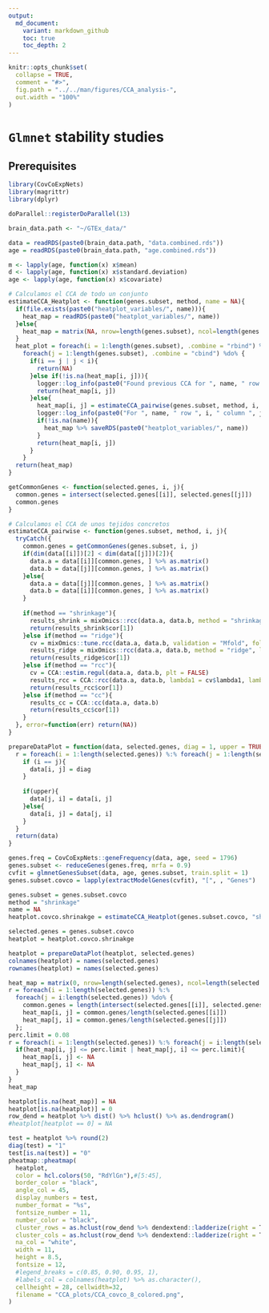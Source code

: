 ```yaml
---
output:
  md_document:
    variant: markdown_github
    toc: true
    toc_depth: 2
---
```


```r
knitr::opts_chunk$set(
  collapse = TRUE,
  comment = "#>",
  fig.path = "../../man/figures/CCA_analysis-",
  out.width = "100%"
)
```

# `Glmnet` stability studies

## Prerequisites

```r
library(CovCoExpNets)
library(magrittr)
library(dplyr)

doParallel::registerDoParallel(13)
```

```r
brain_data.path <- "~/GTEx_data/"

data = readRDS(paste0(brain_data.path, "data.combined.rds"))
age = readRDS(paste0(brain_data.path, "age.combined.rds"))

m <- lapply(age, function(x) x$mean)
d <- lapply(age, function(x) x$standard.deviation)
age <- lapply(age, function(x) x$covariate)
```

```r
# Calculamos el CCA de todo un conjunto
estimateCCA_Heatplot <- function(genes.subset, method, name = NA){
  if(file.exists(paste0("heatplot_variables/", name))){
    heat_map = readRDS(paste0("heatplot_variables/", name))
  }else{
    heat_map = matrix(NA, nrow=length(genes.subset), ncol=length(genes.subset))
  }
  heat_plot = foreach(i = 1:length(genes.subset), .combine = "rbind") %:%
    foreach(j = 1:length(genes.subset), .combine = "cbind") %do% {
      if(i == j | j < i){
        return(NA)
      }else if(!is.na(heat_map[i, j])){
        logger::log_info(paste0("Found previous CCA for ", name, " row ", i, " column ", j, ": ", heat_map[i, j]))
        return(heat_map[i, j])
      }else{
        heat_map[i, j] = estimateCCA_pairwise(genes.subset, method, i, j)
        logger::log_info(paste0("For ", name, " row ", i, " column ", j, ": ", heat_map[i, j]))
        if(!is.na(name)){
          heat_map %>% saveRDS(paste0("heatplot_variables/", name))  
        }
        return(heat_map[i, j])
      }
    }
  return(heat_map)
}

getCommonGenes <- function(selected.genes, i, j){
  common.genes = intersect(selected.genes[[i]], selected.genes[[j]])
  common.genes
}

# Calculamos el CCA de unos tejidos concretos
estimateCCA_pairwise <- function(genes.subset, method, i, j){
  tryCatch({
    common.genes = getCommonGenes(genes.subset, i, j)
    if(dim(data[[i]])[2] < dim(data[[j]])[2]){
      data.a = data[[i]][common.genes, ] %>% as.matrix()
      data.b = data[[j]][common.genes, ] %>% as.matrix()
    }else{
      data.a = data[[j]][common.genes, ] %>% as.matrix()
      data.b = data[[i]][common.genes, ] %>% as.matrix()
    }
    
    if(method == "shrinkage"){
      results_shrink = mixOmics::rcc(data.a, data.b, method = "shrinkage")
      return(results_shrink$cor[1])
    }else if(method == "ridge"){
      cv = mixOmics::tune.rcc(data.a, data.b, validation = "Mfold", folds = 5, plot = FALSE)
      results_ridge = mixOmics::rcc(data.a, data.b, method = "ridge", lambda1 = cv$opt.lambda1, lambda2 = cv$opt.lambda2)
      return(results_ridge$cor[1])
    }else if(method == "rcc"){
      cv = CCA::estim.regul(data.a, data.b, plt = FALSE)
      results_rcc = CCA::rcc(data.a, data.b, lambda1 = cv$lambda1, lambda2 = cv$lambda2)
      return(results_rcc$cor[1])
    }else if(method == "cc"){
      results_cc = CCA::cc(data.a, data.b)
      return(results_cc$cor[1])
    }
  }, error=function(err) return(NA))
}

prepareDataPlot = function(data, selected.genes, diag = 1, upper = TRUE){
  r = foreach(i = 1:length(selected.genes)) %:% foreach(j = 1:length(selected.genes)) %do%{
    if (i == j){
      data[i, j] = diag
    }
    
    if(upper){
      data[j, i] = data[i, j]
    }else{
      data[i, j] = data[j, i]
    }
  }
  return(data)
}
```

```r
genes.freq = CovCoExpNets::geneFrequency(data, age, seed = 1796)
genes.subset <- reduceGenes(genes.freq, mrfa = 0.9)
cvfit = glmnetGenesSubset(data, age, genes.subset, train.split = 1)
genes.subset.covco = lapply(extractModelGenes(cvfit), "[", , "Genes")

genes.subset = genes.subset.covco
method = "shrinkage"
name = NA
heatplot.covco.shrinakge = estimateCCA_Heatplot(genes.subset.covco, "shrinkage")
```

```r
selected.genes = genes.subset.covco
heatplot = heatplot.covco.shrinakge

heatplot = prepareDataPlot(heatplot, selected.genes)
colnames(heatplot) = names(selected.genes)
rownames(heatplot) = names(selected.genes)

heat_map = matrix(0, nrow=length(selected.genes), ncol=length(selected.genes))
r = foreach(i = 1:length(selected.genes)) %:%
  foreach(j = i:length(selected.genes)) %do% {
    common.genes = length(intersect(selected.genes[[i]], selected.genes[[j]]))
    heat_map[i, j] = common.genes/length(selected.genes[[i]])
    heat_map[j, i] = common.genes/length(selected.genes[[j]])
  };
perc.limit = 0.08
r = foreach(i = 1:length(selected.genes)) %:% foreach(j = i:length(selected.genes)) %do%{
  if(heat_map[i, j] <= perc.limit | heat_map[j, i] <= perc.limit){
    heat_map[i, j] <- NA
    heat_map[j, i] <- NA
  }
}
heat_map

heatplot[is.na(heat_map)] = NA
heatplot[is.na(heatplot)] = 0
row_dend = heatplot %>% dist() %>% hclust() %>% as.dendrogram()
#heatplot[heatplot == 0] = NA

test = heatplot %>% round(2)
diag(test) = "1"
test[is.na(test)] = "0"
pheatmap::pheatmap(
  heatplot,
  color = hcl.colors(50, "RdYlGn"),#[5:45],
  border_color = "black",
  angle_col = 45,
  display_numbers = test,
  number_format = "%s",
  fontsize_number = 11,
  number_color = "black",
  cluster_rows = as.hclust(row_dend %>% dendextend::ladderize(right = T)),
  cluster_cols = as.hclust(row_dend %>% dendextend::ladderize(right = T)),
  na_col = "white",
  width = 11,
  height = 8.5,
  fontsize = 12,
  #legend_breaks = c(0.85, 0.90, 0.95, 1),
  #labels_col = colnames(heatplot) %>% as.character(),
  cellheight = 28, cellwidth=32,
  filename = "CCA_plots/CCA_covco_8_colored.png",
)
```

